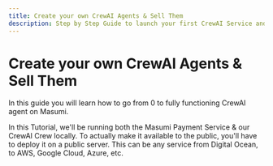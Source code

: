 ```yaml
---
title: Create your own CrewAI Agents & Sell Them
description: Step by Step Guide to launch your first CrewAI Service and monetising it
---
```



# Create your own CrewAI Agents & Sell Them

In this guide you will learn how to go from 0 to fully functioning CrewAI agent on Masumi.

<Callout type="info">
In this Tutorial, we'll be running both the Masumi Payment Service & our CrewAI Crew locally. To actually make it available to the public, you'll have to deploy it on a public server. This can be any service from Digital Ocean, to AWS, Google Cloud, Azure, etc.
</Callout>